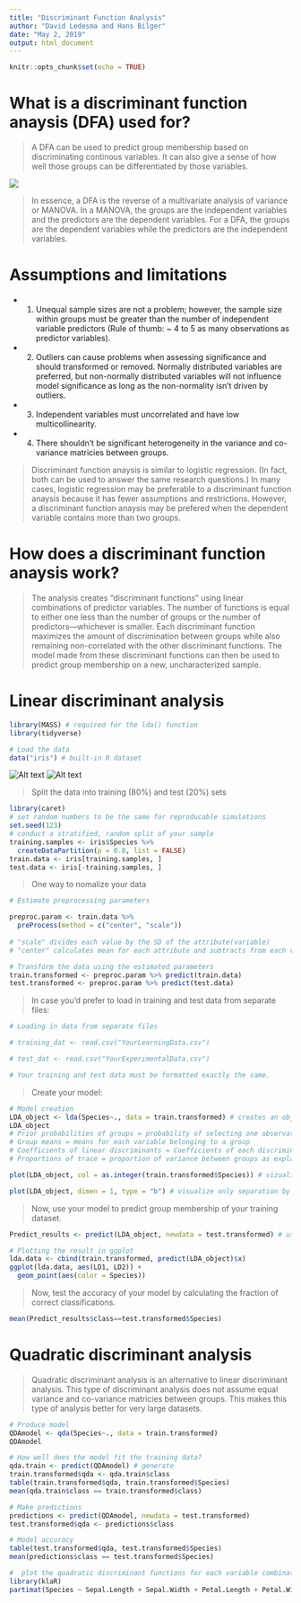 ```yaml
---
title: "Discriminant Function Analysis"
author: "David Ledesma and Hans Bilger"
date: "May 2, 2019"
output: html_document
---
```


```r
knitr::opts_chunk$set(echo = TRUE)
```

# What is a discriminant function anaysis (DFA) used for?

> A DFA can be used to predict group membership based on discriminating continous variables. It can also give a sense of how well those groups can be differentiated by those variables.

<img src = "img/Screen Shot 2019-05-01 at 4.36.17 PM.png" />

> In essence, a DFA is the reverse of a multivariate analysis of variance or MANOVA. In a MANOVA, the groups are the independent variables and the predictors are the dependent variables. For a DFA, the groups are the dependent variables while the predictors are the independent variables. 

# Assumptions and limitations

* 1) Unequal sample sizes are not a problem; however, the sample size within groups must be greater than the number of independent variable predictors (Rule of thumb: ~ 4 to 5 as many observations as predictor variables).

* 2) Outliers can cause problems when assessing significance and should transformed or removed. Normally distributed variables are preferred, but non-normally distributed variables will not influence model significance as long as the non-normality isn't driven by outliers.

* 3) Independent variables must uncorrelated and have low multicollinearity. 

* 4) There shouldn't be significant heterogeneity in the variance and co-variance matricies between groups. 

> Discriminant function anaysis is similar to logistic regression. (In fact, both can be used to answer the same research questions.) In many cases, logistic regression may be preferable to a discriminant function anaysis because it has fewer assumptions and restrictions. However, a discriminant function anaysis may be prefered when the dependent variable contains more than two groups.

# How does a discriminant function anaysis work?

> The analysis creates "discriminant functions" using linear combinations of predictor variables. The number of functions is equal to either one less than the number of groups or the number of predictors—whichever is smaller. Each discriminant function maximizes the amount of discrimination between groups while also remaining non-correlated with the other discriminant functions. The model made from these discriminant functions can then be used to predict group membership on a new, uncharacterized sample.

# Linear discriminant analysis

```r
library(MASS) # required for the lda() function
library(tidyverse)

# Load the data
data("iris") # built-in R dataset
```

![Alt text](img/Fig1.jpg)
![Alt text](img/Screen Shot 2019-05-02 at 10.50.11 AM.png)

> Split the data into training (80%) and test (20%) sets

```r
library(caret) 
# set random numbers to be the same for reproducable simulations
set.seed(123) 
# conduct a stratified, random split of your sample
training.samples <- iris$Species %>%
  createDataPartition(p = 0.8, list = FALSE)
train.data <- iris[training.samples, ]
test.data <- iris[-training.samples, ]
```

> One way to nomalize your data

```r
# Estimate preprocessing parameters

preproc.param <- train.data %>% 
  preProcess(method = c("center", "scale"))
  
# "scale" divides each value by the SD of the attribute(variable)
# "center" calculates mean for each attribute and subtracts from each value

# Transform the data using the estimated parameters
train.transformed <- preproc.param %>% predict(train.data)
test.transformed <- preproc.param %>% predict(test.data)
```

> In case you'd prefer to load in training and test data from separate files:

```r
# Loading in data from separate files

# training_dat <- read.csv("YourLearningData.csv")

# test_dat <- read.csv("YourExperimentalData.csv") 

# Your training and test data must be formatted exactly the same.
```

> Create your model:

```r
# Model creation
LDA_object <- lda(Species~., data = train.transformed) # creates an object that is the results of the learning phase of the LDA - this is what you will use to predict what category each subsequent set of variables you feed it most likely belong to
LDA_object
# Prior probabilities of groups = probability of selecting one observation and it belonging to that respective group
# Group means = means for each variable belonging to a group
# Coefficients of linear discriminants = Coefficients of each discriminant creating the discriminant function
# Proportions of trace = proportion of variance between groups as explained by each discriminant function 

plot(LDA_object, col = as.integer(train.transformed$Species)) # vizualize separation of groups by discriminant functions 

plot(LDA_object, dimen = 1, type = "b") # visualize only separation by LD1 
```

> Now, use your model to predict group membership of your training dataset.

```r
Predict_results <- predict(LDA_object, newdata = test.transformed) # use the LDA results object to predict the category for your experimental data 
```

```r
# Plotting the result in ggplot
lda.data <- cbind(train.transformed, predict(LDA_object)$x)
ggplot(lda.data, aes(LD1, LD2)) +
  geom_point(aes(color = Species))
```

> Now, test the accuracy of your model by calculating the fraction of correct classifications.

```r
mean(Predict_results$class==test.transformed$Species)
```

# Quadratic discriminant analysis

> Quadratic discriminant analysis is an alternative to linear discriminant analysis. This type of discriminant analysis does not assume equal variance and co-variance matricies between groups. This makes this type of analysis better for very large datasets.  

```r

# Produce model
QDAmodel <- qda(Species~., data = train.transformed)
QDAmodel

# How well does the model fit the training data?
qda.train <- predict(QDAmodel) # generate 
train.transformed$qda <- qda.train$class
table(train.transformed$qda, train.transformed$Species)
mean(qda.train$class == train.transformed$class)

# Make predictions
predictions <- predict(QDAmodel, newdata = test.transformed)
test.transformed$qda <- predictions$class

# Model accuracy
table(test.transformed$qda, test.transformed$Species)
mean(predictions$class == test.transformed$Species)
```


```r
#  plot the quadratic discriminant functions for each variable combination
library(klaR)
partimat(Species ~ Sepal.Length + Sepal.Width + Petal.Length + Petal.Width, data=train.transformed, method="qda")
```


